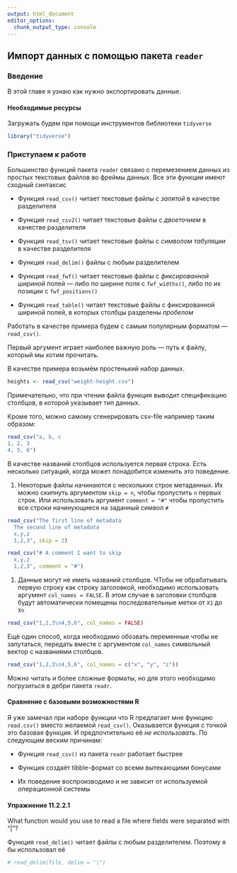 ```yaml
---
output: html_document
editor_options: 
  chunk_output_type: console
---
```




## Импорт данных с помощью пакета `reader`

### Введение

В этой главе я узнаю как нужно экспортировать данные.

#### Необходимые ресурсы

Загружать будем при помощи инструментов библиотеки `tidyverse`

```r
library("tidyverse")
```

### Приступаем к работе

Большинство функций пакета `reader` связано с перемезением данных из простых текстовых файлов во фреймы данных. Все эти функции имеют сходный синтаксис

* Функция `read_csv()` читает текстовые файлы с *запятой* в качестве разделителя

* Функция `read_csv2()` читает текстовые файлы с *двоеточием* в качестве разделителя

* Функция `read_tsv()` читает текстовые файлы с *символом табуляции* в качестве разделителя

* Функция `read_delim()` файлы с любым разделителем

* Функция `read_fwf()` читает текстовые файлы с *фиксированной шириной *полей --- либо по ширине поля с `fwf_widths()`, либо по их позиции с `fwf_positions()`

* Функция `read_table()` читает текстовые файлы с фиксированной шириной полей, в которых столбцы разделены *пробелом*


Работать в качестве примера будем с самым популярным форматом --- `read_csv()`.

Первый аргумент играет наиболее важную роль --- путь к файлу, который мы хотим прочитать.

В качестве примера возьмём простенький набор данных.
```r
heights <- read_csv("weight-height.csv")
```

Примечательно, что при чтении файла функция выводит спецификацию столбцов, в которой указывает тип данных.

Кроме того, можно самому сгенерировать csv-file например таким образом:

```r
read_csv("a, b, c
1, 2, 3
4, 5, 6")
```

В качестве названий столбцов используется первая строка. Есть несколько ситуаций, когда может понадобится изменить это поведение.

1. Некоторые файлы начинаются с нескольких строк метаданных. Их можно скипнуть аргументом `skip = n`, чтобы пропустить `n`  первых строк. Или использовать аргумент `comment = "#"` чтобы пропустить все строки начинующиеся на заданный символ `#` 

```r
read_csv("The first line of metadata
  The second line of metadata
  x,y,z
  1,2,3", skip = 2)

read_csv("# A comment I want to skip
  x,y,z
  1,2,3", comment = "#")
```

1. Данные могут не иметь названий столбцов. ЧТобы не обрабатывать первую строку как строку заголовкой, необходимо использовать аргумент `col_names = FALSE`. В этом случае в заголовки столбцов будут автоматически помещены последовательные метки от `X1` до `Xn`

```r
read_csv("1,2,3\n4,5,6", col_names = FALSE)
```

Ещё один способ, когда необходимо обозвать переменные чтобы не запутаться, передать вместе с аргументом `col_names` символьный вектор с названиями столбцов.

```r
read_csv("1,2,3\n4,5,6", col_names = c("x", "y", "z"))
```

Можно читать и более сложные форматы, но для этого необходимо погрузиться в дебри пакета `readr`.


#### Сравнение с базовыми возможностями R

Я уже замечал при наборе функции что R предлагает мне функцию `read.csv()` вместо желаемой `read_csv()`. Оказывается функция с точкой это базовая функция. И предпочтительно её *не использовать*. По следующим веским причинам:

* Функция `read_csv()` из пакета `readr` работает быстрее

* Функция создаёт tibble-формат со всеми вытекающими бонусами

* Их поведение воспроизводимо и не зависит от используемой операционной системы

#### Упражнение 11.2.2.1
<div class="question">
What function would you use to read a file where fields were separated with “|”?
</div>

Функция `read_delim()` читает файлы с любым разделителем. Поэтому я бы использовал её

```r
# read_delim(file, delim = "|")
```

